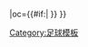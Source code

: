 {{fb team |t=-{zh-hans:流浪者;zh-hk:格拉斯哥流浪}- |tan=流浪者足球俱乐部 |tc=SCO |abb={{#if:{{{abb|}}}|RAN{{0}}}} |oc={{#if:{{{oc|}}}|{{{oc}}} }} }}<!--
--><noinclude>[[Category:足球模板]]</noinclude>